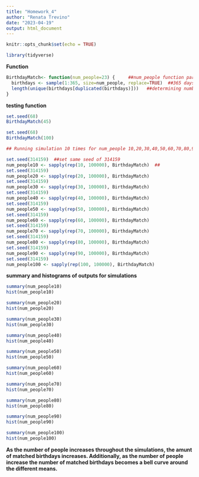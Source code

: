 ```yaml
---
title: "Homework_4"
author: "Renata Trevino"
date: "2023-04-19"
output: html_document
---
```


```r
knitr::opts_chunk$set(echo = TRUE)
```

```r
library(tidyverse)
```

**Function**
```r
BirthdayMatch<- function(num_people=23) {     ##num_people function parameter
  birthdays <- sample(1:365, size=num_people, replace=TRUE)  ##365 days of birthdays
  length(unique(birthdays[duplicated(birthdays)]))   ##determining number of matches using unique and duplicated and length
}
```

**testing function**
```r
set.seed(68)
BirthdayMatch(45)
```
```r
set.seed(68)
BirthdayMatch(100)
```
```r
## Running simulation 10 times for num_people 10,20,30,40,50,60,70,80,90,100, with 100,000 iterations##

set.seed(314159)  ##set same seed of 314159
num_people10 <- sapply(rep(10, 100000), BirthdayMatch)  ##
set.seed(314159)
num_people20 <- sapply(rep(20, 100000), BirthdayMatch)
set.seed(314159)
num_people30 <- sapply(rep(30, 100000), BirthdayMatch)
set.seed(314159)
num_people40 <- sapply(rep(40, 100000), BirthdayMatch)
set.seed(314159)
num_people50 <- sapply(rep(50, 100000), BirthdayMatch)
set.seed(314159)
num_people60 <- sapply(rep(60, 100000), BirthdayMatch)
set.seed(314159)
num_people70 <- sapply(rep(70, 100000), BirthdayMatch)
set.seed(314159)
num_people80 <- sapply(rep(80, 100000), BirthdayMatch)
set.seed(314159)
num_people90 <- sapply(rep(90, 100000), BirthdayMatch)
set.seed(314159)
num_people100 <- sapply(rep(100, 100000), BirthdayMatch)
```

**summary and histograms of outputs for simulations**
```r
summary(num_people10)
hist(num_people10)
```

```r
summary(num_people20)
hist(num_people20)
```
```r
summary(num_people30)
hist(num_people30)
```

```r
summary(num_people40)
hist(num_people40)
```

```r
summary(num_people50)
hist(num_people50)
```

```r
summary(num_people60)
hist(num_people60)
```
```r
summary(num_people70)
hist(num_people70)
```

```r
summary(num_people80)
hist(num_people80)
```

```r
summary(num_people90)
hist(num_people90)
```
```r
summary(num_people100)
hist(num_people100)
```
**As the number of people increases throughout the simulations, the amunt of matched birthdays increases. Additionally, as the number of people increase the number of matched birthdays becomes a bell curve around the different means.** 
